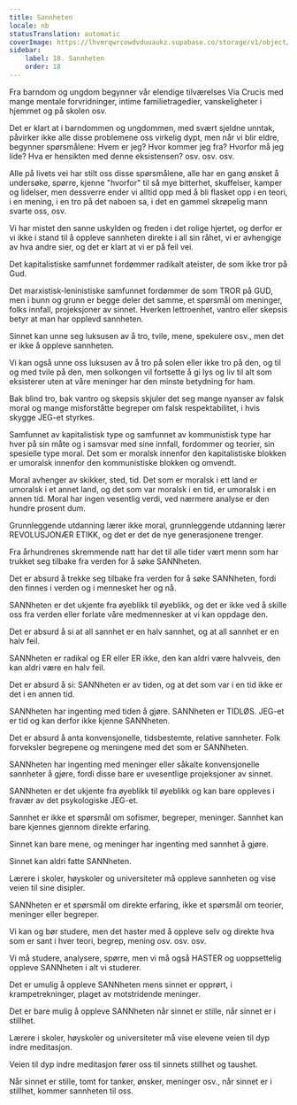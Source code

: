 ```yaml
---
title: Sannheten
locale: nb
statusTranslation: automatic
coverImage: https://lhvmrqwrcowdvduuaukz.supabase.co/storage/v1/object/public/strapi-uploads/small_cover-educacion-fundamental.webp-2d51a7828a2b1309555be27f7e2a61a0.webp
sidebar:
    label: 18. Sannheten
    order: 18
---
```

Fra barndom og ungdom begynner vår elendige tilværelses Via Crucis med mange mentale forvridninger, intime familietragedier, vanskeligheter i hjemmet og på skolen osv.

Det er klart at i barndommen og ungdommen, med svært sjeldne unntak, påvirker ikke alle disse problemene oss virkelig dypt, men når vi blir eldre, begynner spørsmålene: Hvem er jeg? Hvor kommer jeg fra? Hvorfor må jeg lide? Hva er hensikten med denne eksistensen? osv. osv. osv.

Alle på livets vei har stilt oss disse spørsmålene, alle har en gang ønsket å undersøke, spørre, kjenne "hvorfor" til så mye bitterhet, skuffelser, kamper og lidelser, men dessverre ender vi alltid opp med å bli flasket opp i en teori, i en mening, i en tro på det naboen sa, i det en gammel skrøpelig mann svarte oss, osv.

Vi har mistet den sanne uskylden og freden i det rolige hjertet, og derfor er vi ikke i stand til å oppleve sannheten direkte i all sin råhet, vi er avhengige av hva andre sier, og det er klart at vi er på feil vei.

Det kapitalistiske samfunnet fordømmer radikalt ateister, de som ikke tror på Gud.

Det marxistisk-leninistiske samfunnet fordømmer de som TROR på GUD, men i bunn og grunn er begge deler det samme, et spørsmål om meninger, folks innfall, projeksjoner av sinnet. Hverken lettroenhet, vantro eller skepsis betyr at man har opplevd sannheten.

Sinnet kan unne seg luksusen av å tro, tvile, mene, spekulere osv., men det er ikke å oppleve sannheten.

Vi kan også unne oss luksusen av å tro på solen eller ikke tro på den, og til og med tvile på den, men solkongen vil fortsette å gi lys og liv til alt som eksisterer uten at våre meninger har den minste betydning for ham.

Bak blind tro, bak vantro og skepsis skjuler det seg mange nyanser av falsk moral og mange misforståtte begreper om falsk respektabilitet, i hvis skygge JEG-et styrkes.

Samfunnet av kapitalistisk type og samfunnet av kommunistisk type har hver på sin måte og i samsvar med sine innfall, fordommer og teorier, sin spesielle type moral. Det som er moralsk innenfor den kapitalistiske blokken er umoralsk innenfor den kommunistiske blokken og omvendt.

Moral avhenger av skikker, sted, tid. Det som er moralsk i ett land er umoralsk i et annet land, og det som var moralsk i en tid, er umoralsk i en annen tid. Moral har ingen vesentlig verdi, ved nærmere analyse er den hundre prosent dum.

Grunnleggende utdanning lærer ikke moral, grunnleggende utdanning lærer REVOLUSJONÆR ETIKK, og det er det de nye generasjonene trenger.

Fra århundrenes skremmende natt har det til alle tider vært menn som har trukket seg tilbake fra verden for å søke SANNheten.

Det er absurd å trekke seg tilbake fra verden for å søke SANNheten, fordi den finnes i verden og i mennesket her og nå.

SANNheten er det ukjente fra øyeblikk til øyeblikk, og det er ikke ved å skille oss fra verden eller forlate våre medmennesker at vi kan oppdage den.

Det er absurd å si at all sannhet er en halv sannhet, og at all sannhet er en halv feil.

SANNheten er radikal og ER eller ER ikke, den kan aldri være halvveis, den kan aldri være en halv feil.

Det er absurd å si: SANNheten er av tiden, og at det som var i en tid ikke er det i en annen tid.

SANNheten har ingenting med tiden å gjøre. SANNheten er TIDLØS. JEG-et er tid og kan derfor ikke kjenne SANNheten.

Det er absurd å anta konvensjonelle, tidsbestemte, relative sannheter. Folk forveksler begrepene og meningene med det som er SANNheten.

SANNheten har ingenting med meninger eller såkalte konvensjonelle sannheter å gjøre, fordi disse bare er uvesentlige projeksjoner av sinnet.

SANNheten er det ukjente fra øyeblikk til øyeblikk og kan bare oppleves i fravær av det psykologiske JEG-et.

Sannhet er ikke et spørsmål om sofismer, begreper, meninger. Sannhet kan bare kjennes gjennom direkte erfaring.

Sinnet kan bare mene, og meninger har ingenting med sannhet å gjøre.

Sinnet kan aldri fatte SANNheten.

Lærere i skoler, høyskoler og universiteter må oppleve sannheten og vise veien til sine disipler.

SANNheten er et spørsmål om direkte erfaring, ikke et spørsmål om teorier, meninger eller begreper.

Vi kan og bør studere, men det haster med å oppleve selv og direkte hva som er sant i hver teori, begrep, mening osv. osv. osv.

Vi må studere, analysere, spørre, men vi må også HASTER og uoppsettelig oppleve SANNheten i alt vi studerer.

Det er umulig å oppleve SANNheten mens sinnet er opprørt, i krampetrekninger, plaget av motstridende meninger.

Det er bare mulig å oppleve SANNheten når sinnet er stille, når sinnet er i stillhet.

Lærere i skoler, høyskoler og universiteter må vise elevene veien til dyp indre meditasjon.

Veien til dyp indre meditasjon fører oss til sinnets stillhet og taushet.

Når sinnet er stille, tomt for tanker, ønsker, meninger osv., når sinnet er i stillhet, kommer sannheten til oss.

